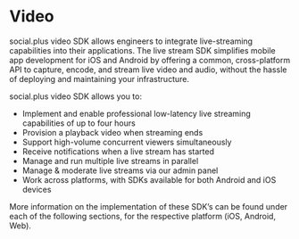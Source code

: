 # Video


social.plus video SDK allows engineers to integrate live-streaming capabilities into their applications. The live stream SDK simplifies mobile app development for iOS and Android by offering a common, cross-platform API to capture, encode, and stream live video and audio, without the hassle of deploying and maintaining your infrastructure.

social.plus video SDK allows you to:

* Implement and enable professional low-latency live streaming capabilities of up to four hours
* Provision a playback video when streaming ends
* Support high-volume concurrent viewers simultaneously
* Receive notifications when a live stream has started
* Manage and run multiple live streams in parallel
* Manage & moderate live streams via our admin panel
* Work across platforms, with SDKs available for both Android and iOS devices

More information on the implementation of these SDK’s can be found under each of the following sections, for the respective platform (iOS, Android, Web).
